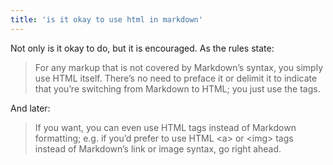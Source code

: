 ```yaml
---
title: 'is it okay to use html in markdown'
---
```


Not only is it okay to do, but it is encouraged. As the rules state:
> For any markup that is not covered by Markdown’s syntax, you simply use HTML itself. There’s no need to preface it or delimit it to indicate that you’re switching from Markdown to HTML; you just use the tags.

And later:
> If you want, you can even use HTML tags instead of Markdown formatting; e.g. if you’d prefer to use HTML \<a> or \<img> tags instead of Markdown’s link or image syntax, go right ahead.
